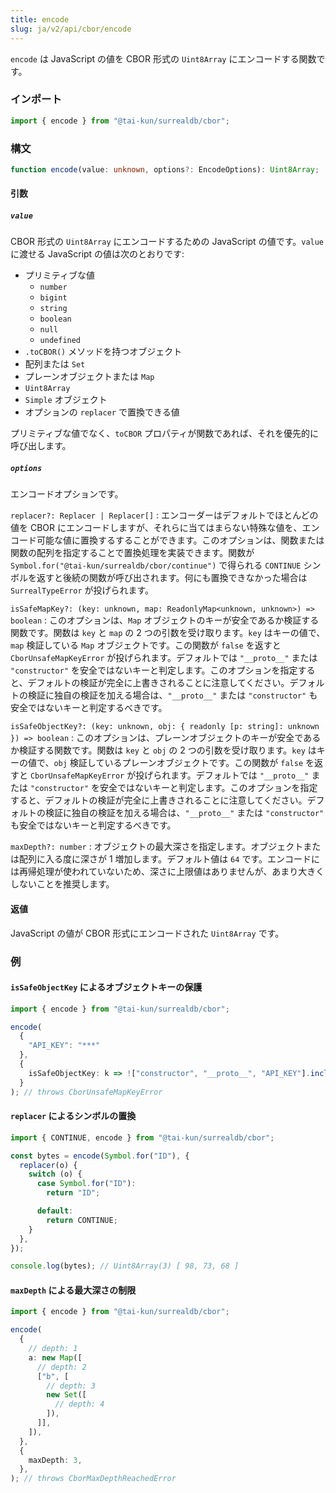 ```yaml
---
title: encode
slug: ja/v2/api/cbor/encode
---
```


`encode` は JavaScript の値を CBOR 形式の `Uint8Array` にエンコードする関数です。

### インポート

```ts
import { encode } from "@tai-kun/surrealdb/cbor";
```

### 構文

```ts
function encode(value: unknown, options?: EncodeOptions): Uint8Array;
```

#### 引数

##### `value`

CBOR 形式の `Uint8Array` にエンコードするための JavaScript の値です。`value` に渡せる JavaScript の値は次のとおりです:

- プリミティブな値
  - `number`
  - `bigint`
  - `string`
  - `boolean`
  - `null`
  - `undefined`
- `.toCBOR()` メソッドを持つオブジェクト
- 配列または `Set`
- プレーンオブジェクトまたは `Map`
- `Uint8Array`
- `Simple` オブジェクト
- オプションの `replacer` で置換できる値

プリミティブな値でなく、`toCBOR` プロパティが関数であれば、それを優先的に呼び出します。

##### `options`

エンコードオプションです。

`replacer?: Replacer | Replacer[]`
:   エンコーダーはデフォルトでほとんどの値を CBOR にエンコードしますが、それらに当てはまらない特殊な値を、エンコード可能な値に置換するすることができます。このオプションは、関数または関数の配列を指定することで置換処理を実装できます。関数が `Symbol.for("@tai-kun/surrealdb/cbor/continue")` で得られる `CONTINUE` シンボルを返すと後続の関数が呼び出されます。何にも置換できなかった場合は `SurrealTypeError` が投げられます。

`isSafeMapKey?: (key: unknown, map: ReadonlyMap<unknown, unknown>) => boolean`
:   このオプションは、`Map` オブジェクトのキーが安全であるか検証する関数です。関数は `key` と `map` の 2 つの引数を受け取ります。`key` はキーの値で、`map` 検証している `Map` オブジェクトです。この関数が `false` を返すと `CborUnsafeMapKeyError` が投げられます。デフォルトでは `"__proto__"` または `"constructor"` を安全ではないキーと判定します。このオプションを指定すると、デフォルトの検証が完全に上書きされることに注意してください。デフォルトの検証に独自の検証を加える場合は、`"__proto__"` または `"constructor"` も安全ではないキーと判定するべきです。

`isSafeObjectKey?: (key: unknown, obj: { readonly [p: string]: unknown }) => boolean`
:   このオプションは、プレーンオブジェクトのキーが安全であるか検証する関数です。関数は `key` と `obj` の 2 つの引数を受け取ります。`key` はキーの値で、`obj` 検証しているプレーンオブジェクトです。この関数が `false` を返すと `CborUnsafeMapKeyError` が投げられます。デフォルトでは `"__proto__"` または `"constructor"` を安全ではないキーと判定します。このオプションを指定すると、デフォルトの検証が完全に上書きされることに注意してください。デフォルトの検証に独自の検証を加える場合は、`"__proto__"` または `"constructor"` も安全ではないキーと判定するべきです。

`maxDepth?: number`
:   オブジェクトの最大深さを指定します。オブジェクトまたは配列に入る度に深さが 1 増加します。デフォルト値は `64` です。エンコードには再帰処理が使われていないため、深さに上限値はありませんが、あまり大きくしないことを推奨します。

#### 返値

JavaScript の値が CBOR 形式にエンコードされた `Uint8Array` です。

### 例

#### `isSafeObjectKey` によるオブジェクトキーの保護

```ts
import { encode } from "@tai-kun/surrealdb/cbor";

encode(
  {
    "API_KEY": "***"
  },
  {
    isSafeObjectKey: k => !["constructor", "__proto__", "API_KEY"].includes(k),
  }
); // throws CborUnsafeMapKeyError
```

#### `replacer` によるシンボルの置換

```ts
import { CONTINUE, encode } from "@tai-kun/surrealdb/cbor";

const bytes = encode(Symbol.for("ID"), {
  replacer(o) {
    switch (o) {
      case Symbol.for("ID"):
        return "ID";

      default:
        return CONTINUE;
    }
  },
});

console.log(bytes); // Uint8Array(3) [ 98, 73, 68 ]
```

#### `maxDepth` による最大深さの制限

```ts
import { encode } from "@tai-kun/surrealdb/cbor";

encode(
  {
    // depth: 1
    a: new Map([
      // depth: 2
      ["b", [
        // depth: 3
        new Set([
          // depth: 4
        ]),
      ]],
    ]),
  },
  {
    maxDepth: 3,
  },
); // throws CborMaxDepthReachedError
```
